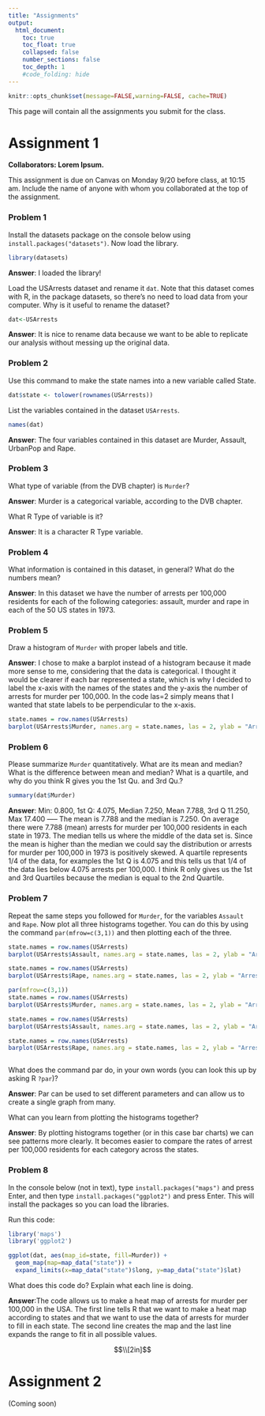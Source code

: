 ```yaml
---
title: "Assignments"
output:
  html_document:
    toc: true
    toc_float: true
    collapsed: false
    number_sections: false
    toc_depth: 1
    #code_folding: hide
---
```


```r
knitr::opts_chunk$set(message=FALSE,warning=FALSE, cache=TRUE)
```

This page will contain all the assignments you submit for the class.




# Assignment 1

**Collaborators: Lorem Ipsum. **

This assignment is due on Canvas on Monday 9/20 before class, at 10:15 am. Include the name of anyone with whom you collaborated at the top of the assignment.


### Problem 1 

Install the datasets package on the console below using `install.packages("datasets")`. Now load the library.


```r
library(datasets)
```

**Answer**: I loaded the library! 

Load the USArrests dataset and rename it `dat`. Note that this dataset comes with R, in the package datasets, so there's no need to load data from your computer. Why is it useful to rename the dataset?

```r
dat<-USArrests
```

**Answer**: It is nice to rename data because we want to be able to replicate our analysis without messing up the original data.

### Problem 2

Use this command to make the state names into a new variable called State. 

```r
dat$state <- tolower(rownames(USArrests))
```


List the variables contained in the dataset `USArrests`.

```r
names(dat)
```
**Answer**: The four variables contained in this dataset are Murder, Assault, UrbanPop and Rape.

### Problem 3 

What type of variable (from the DVB chapter) is `Murder`? 

**Answer**: Murder is a categorical variable, according to the DVB chapter.

What R Type of variable is it?

**Answer**: It is a character R Type variable. 


### Problem 4

What information is contained in this dataset, in general? What do the numbers mean? 

**Answer**: In this dataset we have the number of arrests per 100,000 residents for each of the following categories: assault, murder and rape in each of the 50 US states in 1973.

### Problem 5

Draw a histogram of `Murder` with proper labels and title.

**Answer**: I chose to make a barplot instead of a histogram because it made more sense to me, considering that the data is categorical. I thought it would be clearer if each bar represented a state, which is why I decided to label the x-axis with the names of the states and the y-axis the number of arrests for murder per 100,000. In the code las=2 simply means that I wanted that state labels to be perpendicular to the x-axis.
```r
state.names = row.names(USArrests)
barplot(USArrests$Murder, names.arg = state.names, las = 2, ylab = "Arrest Rate for murder per 100,000", main = "Murder Rate in the United States in 1973")
```


### Problem 6

Please summarize `Murder` quantitatively. What are its mean and median? What is the difference between mean and median? What is a quartile, and why do you think R gives you the 1st Qu. and 3rd Qu.?

```r
summary(dat$Murder)
```

**Answer**: Min: 0.800, 1st Q: 4.075, Median 7.250, Mean 7.788, 3rd Q 11.250, Max 17.400 ----- The mean is 7.788 and the median is 7.250. On average there were 7.788 (mean) arrests for murder per 100,000 residents in each state in 1973. The median tells us where the middle of the data set is. Since the mean is higher than the median we could say the distribution or arrests for murder per 100,000 in 1973 is positively skewed. A quartile represents 1/4 of the data, for examples the 1st Q is 4.075 and this tells us that 1/4 of the data lies below 4.075 arrests per 100,000. I think R only gives us the 1st and 3rd Quartiles because the median is equal to the 2nd Quartile. 

### Problem 7

Repeat the same steps you followed for `Murder`, for the variables `Assault` and `Rape`. Now plot all three histograms together. You can do this by using the command `par(mfrow=c(3,1))` and then plotting each of the three. 

```r
state.names = row.names(USArrests)
barplot(USArrests$Assault, names.arg = state.names, las = 2, ylab = "Arrest Rate for assault per 100,000", main = "Assault Rate in the United States in 1973")
```

```r
state.names = row.names(USArrests)
barplot(USArrests$Rape, names.arg = state.names, las = 2, ylab = "Arrest Rate for rape per 100,000", main = "Rape Rate in the United States in 1973")
```

```r
par(mfrow=c(3,1))
state.names = row.names(USArrests)
barplot(USArrests$Murder, names.arg = state.names, las = 2, ylab = "Arrest Rate for murder per 100,000", main = "Murder Rate in the United States in 1973")

state.names = row.names(USArrests)
barplot(USArrests$Assault, names.arg = state.names, las = 2, ylab = "Arrest Rate for assault per 100,000", main = "Assault Rate in the United States in 1973")

state.names = row.names(USArrests)
barplot(USArrests$Rape, names.arg = state.names, las = 2, ylab = "Arrest Rate for rape per 100,000", main = "Rape Rate in the United States in 1973")

```

```r

```

What does the command par do, in your own words (you can look this up by asking R `?par`)?

**Answer**: Par can be used to set different parameters and can allow us to create a single graph from many. 

What can you learn from plotting the histograms together?

**Answer**: By plotting histograms together (or in this case bar charts) we can see patterns more clearly. It becomes easier to compare the rates of arrest per 100,000 residents for each category across the states.
  
### Problem 8

In the console below (not in text), type `install.packages("maps")` and press Enter, and then type `install.packages("ggplot2")` and press Enter. This will install the packages so you can load the libraries.

Run this code:

```r
library('maps') 
library('ggplot2') 

ggplot(dat, aes(map_id=state, fill=Murder)) + 
  geom_map(map=map_data("state")) + 
  expand_limits(x=map_data("state")$long, y=map_data("state")$lat)
```

What does this code do? Explain what each line is doing.

**Answer**:The code allows us to make a heat map of arrests for murder per 100,000 in the USA. The first line tells R that we want to make a heat map according to states and that we want to use the data of arrests for murder to fill in each state. The second line creates the map and the last line expands the range to fit in all possible values. 

$$\\[2in]$$




# Assignment 2 

(Coming soon)

